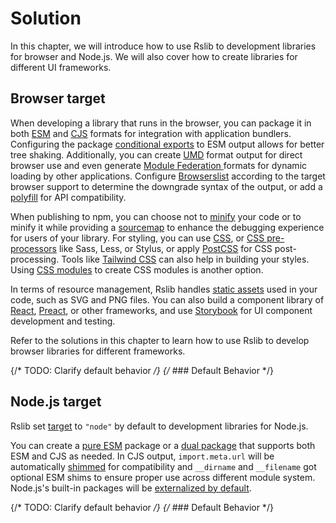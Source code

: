 # Solution

In this chapter, we will introduce how to use Rslib to development libraries for browser and Node.js. We will also cover how to create libraries for different UI frameworks.

## Browser target

When developing a library that runs in the browser, you can package it in both [ESM](/guide/basic/output-format#esm--cjs) and [CJS](/guide/basic/output-format#esm--cjs) formats for integration with application bundlers. Configuring the package [conditional exports](https://nodejs.org/api/packages.html#conditional-exports) to ESM output allows for better tree shaking. Additionally, you can create [UMD](/guide/basic/output-format#umd) format output for direct browser use and even generate [Module Federation ](/guide/advanced/module-federation) formats for dynamic loading by other applications. Configure [Browserslist](https://rsbuild.dev/guide/advanced/browserslist) according to the target browser support to determine the downgrade syntax of the output, or add a [polyfill](/guide/advanced/output-compatibility) for API compatibility.

When publishing to npm, you can choose not to [minify](/config/rsbuild/output#outputminify) your code or to minify it while providing a [sourcemap](/config/rsbuild/output#outputsourcemap) to enhance the debugging experience for users of your library. For styling, you can use [CSS](/guide/advanced/css), or [CSS pre-processors](/guide/advanced/css#preprocessors) like Sass, Less, or Stylus, or apply [PostCSS](/guide/advanced/css#postcss) for CSS post-processing. Tools like [Tailwind CSS](/guide/advanced/css#tailwind-css) can also help in building your styles. Using [CSS modules](/guide/advanced/css#css-modules) to create CSS modules is another option.

In terms of resource management, Rslib handles [static assets](/guide/advanced/assets) used in your code, such as SVG and PNG files. You can also build a component library of [React](/guide/solution/react), [Preact](https://github.com/web-infra-dev/rslib/tree/main/examples/preact-component-bundle-false), or other frameworks, and use [Storybook](/guide/advanced/storybook) for UI component development and testing.

Refer to the solutions in this chapter to learn how to use Rslib to develop browser libraries for different frameworks.

{/* TODO: Clarify default behavior */}
{/* ### Default Behavior */}

## Node.js target

Rslib set [target](/config/rsbuild/output#outputtarget) to `"node"` by default to development libraries for Node.js.

You can create a [pure ESM](/guide/basic/output-format#esm--cjs) package or a [dual package](/guide/basic/output-format#esm--cjs) that supports both ESM and CJS as needed. In CJS output, `import.meta.url` will be automatically [shimmed](/config/lib/shims) for compatibility and `__dirname` and `__filename` got optional ESM shims to ensure proper use across different module system. Node.js's built-in packages will be [externalized by default](/guide/advanced/third-party-deps).

{/* TODO: Clarify default behavior */}
{/* ### Default Behavior */}
